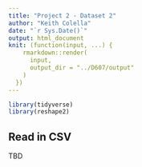 ```yaml
---
title: "Project 2 - Dataset 2"
author: "Keith Colella"
date: "`r Sys.Date()`"
output: html_document
knit: (function(input, ...) {
    rmarkdown::render(
      input,
      output_dir = "../D607/output"
    )
  })
---
```


```r
library(tidyverse)
library(reshape2)
```

## Read in CSV

TBD

```r

```


